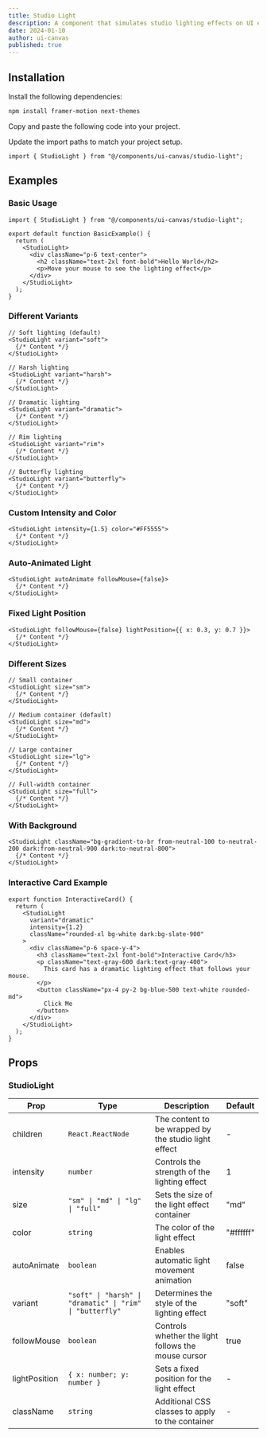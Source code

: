 ```yaml
---
title: Studio Light
description: A component that simulates studio lighting effects on UI elements with dynamic shadows and highlights.
date: 2024-01-10
author: ui-canvas
published: true
---
```


<ComponentPreview name="studio-light-demo" />

## Installation

<Steps>

<Step>Install the following dependencies:</Step>

```bash
npm install framer-motion next-themes
```

<Step>Copy and paste the following code into your project.</Step>

<ComponentSource name="studio-light" />

<Step>Update the import paths to match your project setup.</Step>

```tsx
import { StudioLight } from "@/components/ui-canvas/studio-light";
```

</Steps>

## Examples

### Basic Usage

```tsx
import { StudioLight } from "@/components/ui-canvas/studio-light";

export default function BasicExample() {
  return (
    <StudioLight>
      <div className="p-6 text-center">
        <h2 className="text-2xl font-bold">Hello World</h2>
        <p>Move your mouse to see the lighting effect</p>
      </div>
    </StudioLight>
  );
}
```

### Different Variants

```tsx
// Soft lighting (default)
<StudioLight variant="soft">
  {/* Content */}
</StudioLight>

// Harsh lighting
<StudioLight variant="harsh">
  {/* Content */}
</StudioLight>

// Dramatic lighting
<StudioLight variant="dramatic">
  {/* Content */}
</StudioLight>

// Rim lighting
<StudioLight variant="rim">
  {/* Content */}
</StudioLight>

// Butterfly lighting
<StudioLight variant="butterfly">
  {/* Content */}
</StudioLight>
```

### Custom Intensity and Color

```tsx
<StudioLight intensity={1.5} color="#FF5555">
  {/* Content */}
</StudioLight>
```

### Auto-Animated Light

```tsx
<StudioLight autoAnimate followMouse={false}>
  {/* Content */}
</StudioLight>
```

### Fixed Light Position

```tsx
<StudioLight followMouse={false} lightPosition={{ x: 0.3, y: 0.7 }}>
  {/* Content */}
</StudioLight>
```

### Different Sizes

```tsx
// Small container
<StudioLight size="sm">
  {/* Content */}
</StudioLight>

// Medium container (default)
<StudioLight size="md">
  {/* Content */}
</StudioLight>

// Large container
<StudioLight size="lg">
  {/* Content */}
</StudioLight>

// Full-width container
<StudioLight size="full">
  {/* Content */}
</StudioLight>
```

### With Background

```tsx
<StudioLight className="bg-gradient-to-br from-neutral-100 to-neutral-200 dark:from-neutral-900 dark:to-neutral-800">
  {/* Content */}
</StudioLight>
```

### Interactive Card Example

```tsx
export function InteractiveCard() {
  return (
    <StudioLight
      variant="dramatic"
      intensity={1.2}
      className="rounded-xl bg-white dark:bg-slate-900"
    >
      <div className="p-6 space-y-4">
        <h3 className="text-2xl font-bold">Interactive Card</h3>
        <p className="text-gray-600 dark:text-gray-400">
          This card has a dramatic lighting effect that follows your mouse.
        </p>
        <button className="px-4 py-2 bg-blue-500 text-white rounded-md">
          Click Me
        </button>
      </div>
    </StudioLight>
  );
}
```

## Props

### StudioLight

| Prop          | Type                                                      | Description                                          | Default   |
| ------------- | --------------------------------------------------------- | ---------------------------------------------------- | --------- |
| children      | `React.ReactNode`                                         | The content to be wrapped by the studio light effect | -         |
| intensity     | `number`                                                  | Controls the strength of the lighting effect         | 1         |
| size          | `"sm" \| "md" \| "lg" \| "full"`                          | Sets the size of the light effect container          | "md"      |
| color         | `string`                                                  | The color of the light effect                        | "#ffffff" |
| autoAnimate   | `boolean`                                                 | Enables automatic light movement animation           | false     |
| variant       | `"soft" \| "harsh" \| "dramatic" \| "rim" \| "butterfly"` | Determines the style of the lighting effect          | "soft"    |
| followMouse   | `boolean`                                                 | Controls whether the light follows the mouse cursor  | true      |
| lightPosition | `{ x: number; y: number }`                                | Sets a fixed position for the light effect           | -         |
| className     | `string`                                                  | Additional CSS classes to apply to the container     | -         |

